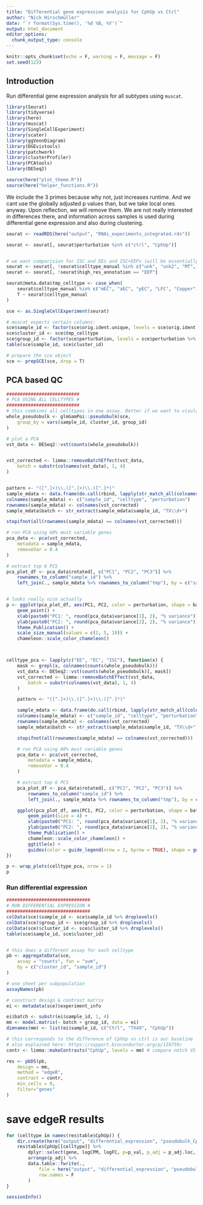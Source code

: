 ```yaml
---
title: "Differential gene expression analysis for CphUp vs Ctrl"
author: "Nick Hirschmüller"
date: "`r format(Sys.time(), '%d %B, %Y')`"
output: html_document
editor_options: 
  chunk_output_type: console
---
```


```r
knitr::opts_chunk$set(echo = F, warning = F, message = F)
set.seed(123)
```


## Introduction
Run differential gene expression analysis for all subtypes using `muscat`.


```r
library(Seurat)
library(tidyverse)
library(here)
library(muscat)
library(SingleCellExperiment)
library(scater)
library(ggVennDiagram)
library(DGEvistools)
library(patchwork)
library(clusterProfiler)
library(PCAtools)
library(DESeq2)

source(here("plot_theme.R"))
source(here("helper_functions.R"))
```


We include the 3 primes because why not, just increases runtime. And we cant use the globally adjusted p values than, but we take local ones anyway. 
Upon reflection, we will remove them. We are not really interested in differences there, and 
information across samples is used during differential gene expression and also during clustering.

```r
seurat <- readRDS(here("output", "RNAi_experiments_integrated.rds"))

seurat <- seurat[, seurat$perturbation %in% c("ctrl", "CphUp")]


# we want comparision for ISC and EEs and ISC+EEPs (will be essentially the same as ISC because almost no EEPs in ctrl)
seurat <- seurat[, !seurat$celltype_manual %in% c("unk", "unk2", "MT", "dEC", "daEC", "EB")]
seurat <- seurat[, !seurat$high_res_annotation == "EEP"]

seurat@meta.data$tmp_celltype <- case_when(
    seurat$celltype_manual %in% c("mEC", "aEC", "pEC", "LFC", "Copper") ~ "EC",
    T ~ seurat$celltype_manual
)

sce <- as.SingleCellExperiment(seurat)

# muscat expects certain columns:
sce$sample_id <- factor(sce$orig.ident.unique, levels = sce$orig.ident.unique %>% unique())
sce$cluster_id <- sce$tmp_celltype
sce$group_id <- factor(sce$perturbation, levels = sce$perturbation %>% unique())
table(sce$sample_id, sce$cluster_id)

# prepare the sce object
sce <- prepSCE(sce, drop = T)
```


## PCA based QC
```r
###########################
# PCA USING ALL CELLTYPES #
###########################
# this combines all celltypes in one assay. Better if we want to visulaize stuff.
whole_pseudobulk <- glmGamPoi::pseudobulk(sce,
    group_by = vars(sample_id, cluster_id, group_id)
)

# plot a PCA
vst_data <- DESeq2::vst(counts(whole_pseudobulk))


vst_corrected <- limma::removeBatchEffect(vst_data,
    batch = substr(colnames(vst_data), 1, 4)
)


pattern <- "([^.]+)\\.([^.]+)\\.([^.]*)"
sample_mdata <- data.frame(do.call(rbind, lapply(str_match_all(colnames(vst_corrected), pattern), function(x) x[, 2:4])))
colnames(sample_mdata) <- c("sample_id", "celltype", "perturbation")
rownames(sample_mdata) <- colnames(vst_corrected)
sample_mdata$batch <- str_extract(sample_mdata$sample_id, "TX\\d+")

stopifnot(all(rownames(sample_mdata) == colnames(vst_corrected)))

# run PCA using 60% must variable genes
pca_data <- pca(vst_corrected,
    metadata = sample_mdata,
    removeVar = 0.4
)

# extract top 6 PCS
pca_plot_df <- pca_data$rotated[, c("PC1", "PC2", "PC3")] %>%
    rownames_to_column("sample_id") %>%
    left_join(., sample_mdata %>% rownames_to_column("tmp"), by = c("sample_id" = "tmp"))


# looks really nice actually
p <- ggplot(pca_plot_df, aes(PC1, PC2, color = perturbation, shape = batch, size = celltype)) +
    geom_point() +
    xlab(paste0("PC1: ", round(pca_data$variance[1], 2), "% variance")) +
    ylab(paste0("PC2: ", round(pca_data$variance[2], 2), "% variance")) +
    theme_Publication() +
    scale_size_manual(values = c(2, 5, 10)) +
    chameleon::scale_color_chameleon()



celltype_pca <- lapply(c("EE", "EC", "ISC"), function(x) {
    mask <- grepl(x, colnames(counts(whole_pseudobulk)))
    vst_data <- DESeq2::vst(counts(whole_pseudobulk)[, mask])
    vst_corrected <- limma::removeBatchEffect(vst_data,
        batch = substr(colnames(vst_data), 1, 4)
    )

    pattern <- "([^.]+)\\.([^.]+)\\.([^.]*)"

    sample_mdata <- data.frame(do.call(rbind, lapply(str_match_all(colnames(vst_corrected), pattern), function(x) x[, 2:4])))
    colnames(sample_mdata) <- c("sample_id", "celltype", "perturbation")
    rownames(sample_mdata) <- colnames(vst_corrected)
    sample_mdata$batch <- str_extract(sample_mdata$sample_id, "TX\\d+")

    stopifnot(all(rownames(sample_mdata) == colnames(vst_corrected)))

    # run PCA using 60% must variable genes
    pca_data <- pca(vst_corrected,
        metadata = sample_mdata,
        removeVar = 0.4
    )

    # extract top 6 PCS
    pca_plot_df <- pca_data$rotated[, c("PC1", "PC2", "PC3")] %>%
        rownames_to_column("sample_id") %>%
        left_join(., sample_mdata %>% rownames_to_column("tmp"), by = c("sample_id" = "tmp"))

    ggplot(pca_plot_df, aes(PC1, PC2, color = perturbation, shape = batch)) +
        geom_point(size = 4) +
        xlab(paste0("PC1: ", round(pca_data$variance[1], 2), "% variance")) +
        ylab(paste0("PC2: ", round(pca_data$variance[2], 2), "% variance")) +
        theme_Publication() +
        chameleon::scale_color_chameleon() +
        ggtitle(x) +
        guides(color = guide_legend(nrow = 2, byrow = TRUE), shape = guide_legend(nrow = 2, byrow = TRUE))
})

p <- wrap_plots(celltype_pca, nrow = 1)
p
```





### Run differential expression 
```r
###############################
# RUN DIFFERENTIAL EXPRESSION #
###############################
colData(sce)$sample_id <- sce$sample_id %>% droplevels()
colData(sce)$group_id <- sce$group_id %>% droplevels()
colData(sce)$cluster_id <- sce$cluster_id %>% droplevels()
table(sce$sample_id, sce$cluster_id)


# this does a different assay for each celltype
pb <- aggregateData(sce,
    assay = "counts", fun = "sum",
    by = c("cluster_id", "sample_id")
)

# one sheet per subpopulation
assayNames(pb)

# construct design & contrast matrix
ei <- metadata(sce)$experiment_info 

ei$batch <- substr(ei$sample_id, 1, 4)
mm <- model.matrix(~ batch + group_id, data = ei)
dimnames(mm) <- list(ei$sample_id, c("Ctrl", "TX49", "CphUp"))

# this corresponds to the difference of CphUp vs ctrl is our baseline
# also explained here: https://support.bioconductor.org/p/110759/
contr <- limma::makeContrasts("CphUp", levels = mm) # compare notch VS ctrl

res <- pbDS(pb,
    design = mm,
    method = "edgeR",
    contrast = contr,
    min_cells = 0,
    filter="genes"
)

```

# save edgeR results
```r
for (celltype in names(res$table$CphUp)) {
    dir.create(here("output", "differential_expression", "pseudobulk_CphUp", celltype), showWarnings = F, recursive = T)
    res$table$CphUp[[celltype]] %>%
        dplyr::select(gene, logCPM, logFC, p=p_val, p_adj = p_adj.loc, celltype = cluster_id) %>%
        arrange(p_adj) %>%
        data.table::fwrite(.,
            file = here("output", "differential_expression", "pseudobulk_CphUp", celltype, "edgeR_diff_expr.tsv"), sep = "\t",
            row.names = F
        )
}
```

```r
sessionInfo()
```

